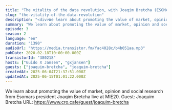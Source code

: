 ```yaml
---
title: "The vitality of the data revolution, with Joaqim Bretcha (ESOMAR)"
slug: "the-vitality-of-the-data-revolution"
description: "<div>We learn about promoting the value of market, opinion and social research from Esomars president Joaqim Bretcha live at MIE20. Guest: Joaquim Bretcha URL: https://www.cro.cafe/guest/joaquim-bretcha&nbsp;</div>"
summary: "We learn about promoting the value of market, opinion and social research from Esomars president Joaqim Bretcha live at MIE20."
episode: 3
season: 2
language: "en"
duration: "1390"
audioUrl: "https://media.transistor.fm/fac4028c/b4b051aa.mp3"
pubDate: 2020-02-18T10:00:00.000Z
transistorId: "380218"
hosts: ["Guido X Jansen", "gxjansen"]
guests: ["joaquim-bretcha", "joaquim-bretcha"]
createdAt: 2025-06-04T21:37:51.000Z
updatedAt: 2025-06-15T01:01:22.000Z
---
```


We learn about promoting the value of market, opinion and social research from Esomars president Joaqim Bretcha live at MIE20. Guest: Joaquim Bretcha URL: https://www.cro.cafe/guest/joaquim-bretcha&nbsp;
